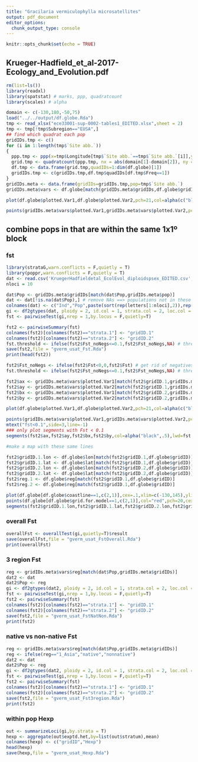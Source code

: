 ```yaml
---
title: "Gracilaria vermiculophylla microsatellites"
output: pdf_document
editor_options: 
  chunk_output_type: console
---
```


```r
knitr::opts_chunk$set(echo = TRUE)
```

## Krueger-Hadfield_et_al-2017-Ecology_and_Evolution.pdf

```r
rm(list=ls())
library(readxl)
library(spatstat) # marks, ppp, quadratcount
library(scales) # alpha

domain <- c(-130,180,-50,75) 
load("../../output/df.globe.Rda")
tmp <- read_xlsx("ece33001-sup-0002-tables1_EDITED.xlsx",sheet = 2)
tmp <- tmp[!tmp$Subregion=="EUSA",]
## find which quadrat each pop
gridIDs.tmp <- c()
for (i in 1:length(tmp$`Site abb.`))
{
  ppp.tmp <- ppp(x=tmp$Longitude[tmp$`Site abb.`==tmp$`Site abb.`[i]],y=tmp$Latitude[tmp$`Site abb.`==tmp$`Site abb.`[i]],xrange=domain[1:2],yrange=domain[3:4])
  grid.tmp <- quadratcount(ppp.tmp, nx = abs(domain[1]-domain[2]), ny = abs(domain[3]-domain[4]))
  df.tmp <- data.frame(grid.tmp,quadIDs=1:dim(df.globe)[1])
  gridIDs.tmp <- c(gridIDs.tmp,df.tmp$quadIDs[df.tmp$Freq==1])
}
gridIDs.meta <- data.frame(gridIDs=gridIDs.tmp,pop=tmp$`Site abb.`)
gridIDs.meta$vars <- df.globe[match(gridIDs.meta$gridIDs,df.globe$gridID),]

plot(df.globe$plotted.Var1,df.globe$plotted.Var2,pch=21,col=alpha(c("black","red","blue")[factor(df.globe$reg)],.4),yaxt="n",xaxt="n",ylab="",xlab="",main="Asia (black); wNA (red); Europe (blue) " )

points(gridIDs.meta$vars$plotted.Var1,gridIDs.meta$vars$plotted.Var2,pch=20,cex=2,col=alpha(c("black","red","blue")[as.factor(gridIDs.meta$vars$reg)],.4))
```

## combine pops in that are within the same 1x1º block
### fst

```r
library(strataG,warn.conflicts = F,quietly = T)
library(poppr,warn.conflicts = F,quietly = T)
dat <- read.csv('KruegerHadfieldetal_EcolEvol_diploidspsex_EDITED.csv',skip=2)[,1:22] # 10 usats
nloci = 10

dat$Pop <- gridIDs.meta$gridIDs[match(dat$Pop,gridIDs.meta$pop)]
dat <- dat[!is.na(dat$Pop),] # remove NAs ==> populations not in these grids
colnames(dat) <- c("Ind","Pop",paste(sort(rep(letters[1:nloci],2)),rep(1:2,nloci),sep=""))
gi <- df2gtypes(dat, ploidy = 2, id.col = 1, strata.col = 2, loc.col = 3)
fst <- pairwiseTest(gi,nrep = 1,by.locus = F,quietly=T) 

fst2 <- pairwiseSummary(fst)
colnames(fst2)[colnames(fst2)=="strata.1"] <- "gridID.1"
colnames(fst2)[colnames(fst2)=="strata.2"] <- "gridID.2"
fst.threshold <- ifelse(fst2$Fst_noNegs<=0.1,fst2$Fst_noNegs,NA) # threshold
save(fst2,file = "gverm_usat_Fst.Rda")
print(head(fst2))

fst2$Fst_noNegs <- ifelse(fst2$Fst<0,0,fst2$Fst) # get rid of negatives
fst.threshold <- ifelse(fst2$Fst_noNegs<=0.1,fst2$Fst_noNegs,NA) # threshold

fst2$ax <- gridIDs.meta$vars$plotted.Var1[match(fst2$gridID.1,gridIDs.meta$gridIDs)]
fst2$ay <- gridIDs.meta$vars$plotted.Var2[match(fst2$gridID.1,gridIDs.meta$gridIDs)]
fst2$bx <- gridIDs.meta$vars$plotted.Var1[match(fst2$gridID.2,gridIDs.meta$gridIDs)]
fst2$by <- gridIDs.meta$vars$plotted.Var2[match(fst2$gridID.2,gridIDs.meta$gridIDs)]

plot(df.globe$plotted.Var1,df.globe$plotted.Var2,pch=21,col=alpha(c("black","red","blue")[factor(df.globe$reg)],.4),yaxt="n",xaxt="n",ylab="",xlab="",main="Asia (black); wNA (red); Europe (blue) " )

points(gridIDs.meta$vars$plotted.Var1,gridIDs.meta$vars$plotted.Var2,pch=20,cex=2,col=alpha(c("black","red","blue")[as.factor(gridIDs.meta$vars$reg)],.4))
mtext("fst<0.1",side=3,line=-1)
### only plot segments with Fst < 0.1
segments(fst2$ax,fst2$ay,fst2$bx,fst2$by,col=alpha("black",.5),lwd=fst.threshold*20)

#make a map with these same lines

fst2$gridID.1.lon <- df.globe$lon[match(fst2$gridID.1,df.globe$gridID)]
fst2$gridID.1.lat <- df.globe$lat[match(fst2$gridID.1,df.globe$gridID)]
fst2$gridID.2.lon <- df.globe$lon[match(fst2$gridID.2,df.globe$gridID)]
fst2$gridID.2.lat <- df.globe$lat[match(fst2$gridID.2,df.globe$gridID)]
fst2$reg.1 <- df.globe$reg[match(fst2$gridID.1,df.globe$gridID)]
fst2$reg.2 <- df.globe$reg[match(fst2$gridID.1,df.globe$gridID)]

plot(df.globe[df.globe$coastline==1,c(2,1)],cex=.1,xlim=c(-130,145),ylim=c(30,60),pch=19)
points(df.globe[df.globe$grid.for.model==1,c(2,1)],col="red",pch=20,cex=0.5)
segments(fst2$gridID.1.lon,fst2$gridID.1.lat,fst2$gridID.2.lon,fst2$gridID.2.lat,col="black",lwd=fst.threshold*30)

```
\newpage

### overall Fst

```r
overallFst <- overallTest(gi,quietly=T)$result
save(overallFst,file = "gverm_usat_FstOverall.Rda")
print(overallFst)

```


### 3 region Fst

```r
reg <- gridIDs.meta$vars$reg[match(dat$Pop,gridIDs.meta$gridIDs)]
dat2 <- dat
dat2$Pop <- reg
gi <- df2gtypes(dat2, ploidy = 2, id.col = 1, strata.col = 2, loc.col = 3)
fst <- pairwiseTest(gi,nrep = 1,by.locus = F,quietly=T) 
fst2 <- pairwiseSummary(fst)
colnames(fst2)[colnames(fst2)=="strata.1"] <- "gridID.1"
colnames(fst2)[colnames(fst2)=="strata.2"] <- "gridID.2"
save(fst2,file = "gverm_usat_FstNatNon.Rda")
print(fst2)
```

### native vs non-native Fst

```r
reg <- gridIDs.meta$vars$reg[match(dat$Pop,gridIDs.meta$gridIDs)]
reg <- ifelse(reg=="1_Asia","native","nonnative")
dat2 <- dat
dat2$Pop <- reg
gi <- df2gtypes(dat2, ploidy = 2, id.col = 1, strata.col = 2, loc.col = 3)
fst <- pairwiseTest(gi,nrep = 1,by.locus = F,quietly=T) 
fst2 <- pairwiseSummary(fst)
colnames(fst2)[colnames(fst2)=="strata.1"] <- "gridID.1"
colnames(fst2)[colnames(fst2)=="strata.2"] <- "gridID.2"
save(fst2,file = "gverm_usat_Fst3region.Rda")
print(fst2)
```

\newpage

### within pop Hexp

```r
out <- summarizeLoci(gi,by.strata = T)
hexp <- aggregate(out$exptd.het,by=list(out$stratum),mean)
colnames(hexp) <- c("gridID","Hexp")
head(hexp)
save(hexp,file = "gverm_usat_Hexp.Rda")
```

